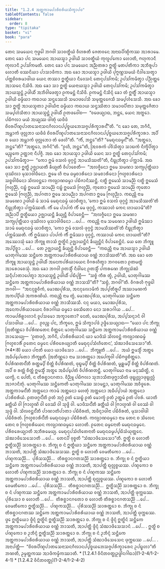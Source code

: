 ```yaml
---
title: "1.2.4 ᩋᨲ᩠ᨲᨠᩣᨾᨸᩣᩁᩥᨧᩁᩥᨿᩈᩥᨠ᩠ᨡᩣᨸᨴ"
tableOfContents: false
sidebar:
  order: 8
type: "tipitaka"
basket: "vi"
book: "para"
---
```



<DynamicBreadcrumb />

<Division number="290" book="para">

<Paragraph number="1180" book="para">
ᨲᩮᨶ ᩈᨾᨿᩮᨶ ᨻᩩᨴ᩠ᨵᩮᩤ ᨽᨣᩅᩤ ᩈᩣᩅᨲ᩠ᨳᩥᨿᩴ ᩅᩥᩉᩁᨲᩥ ᨩᩮᨲᩅᨶᩮ ᩋᨶᩣᨳᨸᩥᨱ᩠ᨯᩥᨠᩔ ᩋᩣᩁᩣᨾᩮ. ᨲᩮᨶ ᨡᩮᩣ ᨸᨶ ᩈᨾᨿᩮᨶ ᩋᩣᨿᩈ᩠ᨾᩣ ᩏᨴᩤᨿᩦ ᩈᩣᩅᨲ᩠ᨳᩥᨿᩴ ᨠᩩᩃᩪᨸᨠᩮᩣ ᩉᩮᩣᨲᩥ, ᨻᩉᩩᨠᩣᨶᩥ ᨠᩩᩃᩣᨶᩥ ᩏᨸᩈᩘᨠᨾᨲᩥ. ᨲᩮᨶ ᨡᩮᩣ ᨸᨶ ᩈᨾᨿᩮᨶ ᩋᨬ᩠ᨬᨲᩁᩣ ᩍᨲ᩠ᨳᩦ ᨾᨲᨸᨲᩥᨠᩣ ᩋᨽᩥᩁᩪᨸᩣ ᩉᩮᩣᨲᩥ ᨴᩔᨶᩦᨿᩣ ᨸᩣᩈᩣᨴᩥᨠᩣ. ᩋᨳ ᨡᩮᩣ ᩋᩣᨿᩈ᩠ᨾᩣ ᩏᨴᩤᨿᩦ ᨸᩩᨻ᩠ᨻᨱ᩠ᩉᩈᨾᨿᩴ ᨶᩥᩅᩤᩈᩮᨲ᩠ᩅᩣ ᨸᨲ᩠ᨲᨧᩦᩅᩁᨾᩣᨴᩤᨿ ᨿᩮᨶ ᨲᩔᩣ ᩍᨲ᩠ᨳᩥᨿᩣ ᨶᩥᩅᩮᩈᨶᩴ ᨲᩮᨶᩩᨸᩈᩘᨠᨾᩥ; ᩏᨸᩈᩘᨠᨾᩥᨲ᩠ᩅᩣ ᨸᨬ᩠ᨬᨲ᩠ᨲᩮ ᩋᩣᩈᨶᩮ ᨶᩥᩈᩦᨴᩥ. ᩋᨳ ᨡᩮᩣ ᩈᩣ ᩍᨲ᩠ᨳᩦ ᨿᩮᨶᩣᨿᩈ᩠ᨾᩣ ᩏᨴᩤᨿᩦ ᨲᩮᨶᩩᨸᩈᩘᨠᨾᩥ; ᩏᨸᩈᩘᨠᨾᩥᨲ᩠ᩅᩣ ᩋᩣᨿᩈ᩠ᨾᨶ᩠ᨲᩴ ᩏᨴᩤᨿᩥᩴ ᩋᨽᩥᩅᩤᨴᩮᨲ᩠ᩅᩣ ᩑᨠᨾᨶ᩠ᨲᩴ ᨶᩥᩈᩦᨴᩥ. ᩑᨠᨾᨶ᩠ᨲᩴ ᨶᩥᩈᩥᨶ᩠ᨶᩴ ᨡᩮᩣ ᨲᩴ ᩍᨲ᩠ᨳᩥᩴ ᩋᩣᨿᩈ᩠ᨾᩣ ᩏᨴᩤᨿᩦ ᨵᨾ᩠ᨾᩥᨿᩣ ᨠᨳᩣᨿ ᩈᨶ᩠ᨴᩔᩮᩈᩥ ᩈᨾᩣᨴᨸᩮᩈᩥ ᩈᨾᩩᨲ᩠ᨲᩮᨩᩮᩈᩥ ᩈᨾ᩠ᨸᩉᩴᩈᩮᩈᩥ. ᩋᨳ ᨡᩮᩣ ᩈᩣ ᩍᨲ᩠ᨳᩦ ᩋᩣᨿᩈ᩠ᨾᨲᩣ ᩏᨴᩤᨿᩥᨶᩣ ᨵᨾ᩠ᨾᩥᨿᩣ ᨠᨳᩣᨿ ᩈᨶ᩠ᨴᩔᩥᨲᩣ ᩈᨾᩣᨴᨸᩥᨲᩣ ᩈᨾᩩᨲ᩠ᨲᩮᨩᩥᨲᩣ ᩈᨾ᩠ᨸᩉᩴᩈᩥᨲᩣ ᩋᩣᨿᩈ᩠ᨾᨶ᩠ᨲᩴ ᩏᨴᩤᨿᩥᩴ ᩑᨲᨴᩅᩮᩤᨧ—  “ᩅᨴᩮᨿ᩠ᨿᩣᨳ, ᨽᨶ᩠ᨲᩮ, ᨿᩮᨶ ᩋᨲ᩠ᨳᩮᩣ. ᨸᨭᩥᨻᩃᩣ ᨾᨿᩴ ᩋᨿ᩠ᨿᩔ ᨴᩤᨲᩩᩴ ᨿᨴᩥᨴᩴ ᨧᩦᩅᩁᨸᩥᨱ᩠ᨯᨸᩣᨲᩈᩮᨶᩣᩈᨶᨣᩥᩃᩣᨶᨸ᩠ᨸᨧ᩠ᨧᨿᨽᩮᩈᨩ᩠ᨩᨸᩁᩥᨠ᩠ᨡᩣᩁᨶ᩺”ᨲᩥ.



</Paragraph>

<Paragraph number="1181" book="para">
“ᨶ ᨡᩮᩣ ᨲᩮ, ᨽᨣᩥᨶᩥ, ᩋᨾ᩠ᩉᩣᨠᩴ ᨴᩩᩃᩖᨽᩣ ᨿᨴᩥᨴᩴ ᨧᩦᩅᩁᨸᩥᨱ᩠ᨯᨸᩣᨲᩈᩮᨶᩣᩈᨶᨣᩥᩃᩣᨶᨸ᩠ᨸᨧ᩠ᨧᨿᨽᩮᩈᨩ᩠ᨩᨸᩁᩥᨠ᩠ᨡᩣᩁᩣ. ᩋᨸᩥ ᨧ ᨿᩮᩣ ᩋᨾ᩠ᩉᩣᨠᩴ ᨴᩩᩃᩖᨽᩮᩣ ᨲᩴ ᨴᩮᩉᩦ”ᨲᩥ. “ᨠᩥᩴ, ᨽᨶ᩠ᨲᩮ”ᨲᩥ? “ᨾᩮᨳᩩᨶᨵᨾ᩠ᨾᨶ᩺”ᨲᩥ. “ᩋᨲ᩠ᨳᩮᩣ, ᨽᨶ᩠ᨲᩮ”ᨲᩥ? “ᩋᨲ᩠ᨳᩮᩣ, ᨽᨣᩥᨶᩦ”ᨲᩥ. “ᩑᩉᩥ, ᨽᨶ᩠ᨲᩮ”ᨲᩥ, ᩒᩅᩁᨠᩴ ᨸᩅᩥᩈᩥᨲ᩠ᩅᩣ ᩈᩣᨭᨠᩴ ᨶᩥᨠ᩠ᨡᩥᨸᩥᨲ᩠ᩅᩣ ᨾᨬ᩠ᨧᨠᩮ ᩏᨲ᩠ᨲᩣᨶᩣ ᨶᩥᨸᨩ᩠ᨩᩥ. ᩋᨳ ᨡᩮᩣ ᩋᩣᨿᩈ᩠ᨾᩣ ᩏᨴᩤᨿᩦ ᨿᩮᨶ ᩈᩣ ᩍᨲ᩠ᨳᩦ ᨲᩮᨶᩩᨸᩈᩘᨠᨾᩥ; ᩏᨸᩈᩘᨠᨾᩥᨲ᩠ᩅᩣ—  “ᨠᩮᩣ ᩍᨾᩴ ᩅᩈᩃᩴ ᨴᩩᨣ᩠ᨣᨶ᩠ᨵᩴ ᩋᩣᨾᩈᩥᩔᨲᩦ”ᨲᩥ, ᨶᩥᨭ᩠ᨮᩩᨽᩥᨲ᩠ᩅᩣ ᨸᨠ᩠ᨠᩣᨾᩥ.



</Paragraph>

<Paragraph number="1182" book="para">
ᩋᨳ ᨡᩮᩣ ᩈᩣ ᩍᨲ᩠ᨳᩦ ᩏᨩ᩠ᨫᩣᨿᨲᩥ ᨡᩥᨿ᩠ᨿᨲᩥ ᩅᩥᨸᩣᨧᩮᨲᩥ—  “ᩋᩃᨩ᩠ᨩᩥᨶᩮᩣ ᩍᨾᩮ ᩈᨾᨱᩣ ᩈᨠ᩠ᨿᨸᩩᨲ᩠ᨲᩥᨿᩣ ᨴᩩᩔᩦᩃᩣ ᨾᩩᩈᩣᩅᩤᨴᩥᨶᩮᩣ. ᩍᨾᩮ ᩉᩥ ᨶᩣᨾ ᨵᨾ᩠ᨾᨧᩣᩁᩥᨶᩮᩣ ᩈᨾᨧᩣᩁᩥᨶᩮᩣ ᨻᩕᩉ᩠ᨾᨧᩣᩁᩥᨶᩮᩣ ᩈᨧ᩠ᨧᩅᩤᨴᩥᨶᩮᩣ ᩈᩦᩃᩅᨶ᩠ᨲᩮᩣ ᨠᩃ᩠ᨿᩣᨱᨵᨾ᩠ᨾᩣ ᨸᨭᩥᨩᩣᨶᩥᩔᨶ᩠ᨲᩥ. ᨶᨲ᩠ᨳᩥ ᩍᨾᩮᩈᩴ ᩈᩣᨾᨬ᩠ᨬᩴ ᨶᨲ᩠ᨳᩥ ᩍᨾᩮᩈᩴ ᨻᩕᩉ᩠ᨾᨬ᩠ᨬᩴ, ᨶᨭ᩠ᨮᩴ ᩍᨾᩮᩈᩴ ᩈᩣᨾᨬ᩠ᨬᩴ ᨶᨭ᩠ᨮᩴ ᩍᨾᩮᩈᩴ ᨻᩕᩉ᩠ᨾᨬ᩠ᨬᩴ, ᨠᩩᨲᩮᩣ ᩍᨾᩮᩈᩴ ᩈᩣᨾᨬ᩠ᨬᩴ ᨠᩩᨲᩮᩣ ᩍᨾᩮᩈᩴ ᨻᩕᩉ᩠ᨾᨬ᩠ᨬᩴ, ᩋᨸᨣᨲᩣ ᩍᨾᩮ ᩈᩣᨾᨬ᩠ᨬᩣ ᩋᨸᨣᨲᩣ ᩍᨾᩮ ᨻᩕᩉ᩠ᨾᨬ᩠ᨬᩣ. ᨠᨳᨬ᩠ᩉᩥ ᨶᩣᨾ ᩈᨾᨱᩮᩣ ᩏᨴᩤᨿᩦ ᨾᩴ ᩈᩣᨾᩴ ᨾᩮᨳᩩᨶᨵᨾ᩠ᨾᩴ ᨿᩣᨧᩥᨲ᩠ᩅᩣ, ‘ᨠᩮᩣ ᩍᨾᩴ ᩅᩈᩃᩴ ᨴᩩᨣ᩠ᨣᨶ᩠ᨵᩴ ᩋᩣᨾᩈᩥᩔᨲᩦ’ᨲᩥ ᨶᩥᨭ᩠ᨮᩩᨽᩥᨲ᩠ᩅᩣ ᨸᨠ᩠ᨠᨾᩥᩔᨲᩥ. ᨠᩥᩴ ᨾᩮ ᨸᩣᨸᨠᩴ ᨠᩥᩴ ᨾᩮ ᨴᩩᨣ᩠ᨣᨶ᩠ᨵᩴ, ᨠᩔᩣᩉᩴ ᨠᩮᨶ ᩉᩣᨿᩣᨾᩦ”ᨲᩥ?



</Paragraph>

<Paragraph number="1183" book="para">
ᩋᨬ᩠ᨬᩣᨸᩥ ᩍᨲ᩠ᨳᩥᨿᩮᩣ ᩏᨩ᩠ᨫᩣᨿᨶ᩠ᨲᩥ ᨡᩥᨿ᩠ᨿᨶ᩠ᨲᩥ ᩅᩥᨸᩣᨧᩮᨶ᩠ᨲᩥ—  “ᩋᩃᨩ᩠ᨩᩥᨶᩮᩣ ᩍᨾᩮ ᩈᨾᨱᩣ ᩈᨠ᩠ᨿᨸᩩᨲ᩠ᨲᩥᨿᩣ ᨴᩩᩔᩦᩃᩣ ᨾᩩᩈᩣᩅᩤᨴᩥᨶᩮᩣ …ᨸᩮ…  ᨠᨳᨬ᩠ᩉᩥ ᨶᩣᨾ ᩈᨾᨱᩮᩣ ᩏᨴᩤᨿᩦ ᩍᨾᩥᩔᩣ ᩈᩣᨾᩴ ᨾᩮᨳᩩᨶᨵᨾ᩠ᨾᩴ ᨿᩣᨧᩥᨲ᩠ᩅᩣ, ‘ᨠᩮᩣ ᩍᨾᩴ ᩅᩈᩃᩴ ᨴᩩᨣ᩠ᨣᨶ᩠ᨵᩴ ᩋᩣᨾᩈᩥᩔᨲᩦ’ᨲᩥ ᨶᩥᨭ᩠ᨮᩩᨽᩥᨲ᩠ᩅᩣ ᨸᨠ᩠ᨠᨾᩥᩔᨲᩥ. ᨠᩥᩴ ᩍᨾᩥᩔᩣ ᨸᩣᨸᨠᩴ ᨠᩥᩴ ᩍᨾᩥᩔᩣ ᨴᩩᨣ᩠ᨣᨶ᩠ᨵᩴ, ᨠᩔᩣᨿᩴ ᨠᩮᨶ ᩉᩣᨿᨲᩦ”ᨲᩥ?



</Paragraph>

<Paragraph number="1184" book="para">
ᩋᩔᩮᩣᩈᩩᩴ ᨡᩮᩣ ᨽᩥᨠ᩠ᨡᩪ ᨲᩣᩈᩴ ᩍᨲ᩠ᨳᩦᨶᩴ ᩏᨩ᩠ᨫᩣᨿᨶ᩠ᨲᩦᨶᩴ ᨡᩥᨿ᩠ᨿᨶ᩠ᨲᩦᨶᩴ ᩅᩥᨸᩣᨧᩮᨶ᩠ᨲᩦᨶᩴ. ᨿᩮ ᨲᩮ ᨽᩥᨠ᩠ᨡᩪ ᩋᨸ᩠ᨸᩥᨧ᩠ᨨᩣ …ᨸᩮ…  ᨲᩮ ᩏᨩ᩠ᨫᩣᨿᨶ᩠ᨲᩥ ᨡᩥᨿ᩠ᨿᨶ᩠ᨲᩥ ᩅᩥᨸᩣᨧᩮᨶ᩠ᨲᩥ—  “ᨠᨳᨬ᩠ᩉᩥ ᨶᩣᨾ ᩋᩣᨿᩈ᩠ᨾᩣ ᩏᨴᩤᨿᩦ ᨾᩣᨲᩩᨣᩤᨾᩔ ᩈᨶ᩠ᨲᩥᨠᩮ ᩋᨲ᩠ᨲᨠᩣᨾᨸᩣᩁᩥᨧᩁᩥᨿᩣᨿ ᩅᨱ᩠ᨱᩴ ᨽᩣᩈᩥᩔᨲᩦ”ᨲᩥ.



</Paragraph>

<Paragraph number="1185" book="para">
ᩋᨳ ᨡᩮᩣ ᨲᩮ ᨽᩥᨠ᩠ᨡᩪ ᩋᩣᨿᩈ᩠ᨾᨶ᩠ᨲᩴ ᩏᨴᩤᨿᩥᩴ ᩋᨶᩮᨠᨸᩁᩥᨿᩣᨿᩮᨶ ᩅᩥᨣᩁᩉᩥᨲ᩠ᩅᩣ ᨽᨣᩅᨲᩮᩣ ᩑᨲᨾᨲ᩠ᨳᩴ ᩋᩣᩁᩮᩣᨧᩮᩈᩩᩴ. ᩋᨳ ᨡᩮᩣ ᨽᨣᩅᩤ ᩑᨲᩈ᩠ᨾᩥᩴ ᨶᩥᨴᩤᨶᩮ ᩑᨲᩈ᩠ᨾᩥᩴ ᨸᨠᩁᨱᩮ ᨽᩥᨠ᩠ᨡᩩᩈᩴᨥᩴ ᩈᨶ᩠ᨶᩥᨸᩣᨲᩣᨸᩮᨲ᩠ᩅᩣ ᩋᩣᨿᩈ᩠ᨾᨶ᩠ᨲᩴ ᩏᨴᩤᨿᩥᩴ ᨸᨭᩥᨸᩩᨧ᩠ᨨᩥ—  “ᩈᨧ᩠ᨧᩴ ᨠᩥᩁ ᨲ᩠ᩅᩴ, ᩏᨴᩤᨿᩥ, ᨾᩣᨲᩩᨣᩤᨾᩔ ᩈᨶ᩠ᨲᩥᨠᩮ ᩋᨲ᩠ᨲᨠᩣᨾᨸᩣᩁᩥᨧᩁᩥᨿᩣᨿ ᩅᨱ᩠ᨱᩴ ᨽᩣᩈᩈᩦ”ᨲᩥ? “ᩈᨧ᩠ᨧᩴ, ᨽᨣᩅᩤ”ᨲᩥ. ᩅᩥᨣᩁᩉᩥ ᨻᩩᨴ᩠ᨵᩮᩤ ᨽᨣᩅᩤ—  “ᩋᨶᨶᩩᨧ᩠ᨨᩅᩥᨠᩴ, ᨾᩮᩣᨥᨸᩩᩁᩥᩈ, ᩋᨶᨶᩩᩃᩮᩣᨾᩥᨠᩴ ᩋᨸ᩠ᨸᨲᩥᩁᩪᨸᩴ ᩋᩔᩣᨾᨱᨠᩴ ᩋᨠᨸ᩠ᨸᩥᨿᩴ ᩋᨠᩁᨱᩦᨿᩴ. ᨠᨳᨬ᩠ᩉᩥ ᨶᩣᨾ ᨲ᩠ᩅᩴ, ᨾᩮᩣᨥᨸᩩᩁᩥᩈ, ᨾᩣᨲᩩᨣᩤᨾᩔ ᩈᨶ᩠ᨲᩥᨠᩮ ᩋᨲ᩠ᨲᨠᩣᨾᨸᩣᩁᩥᨧᩁᩥᨿᩣᨿ ᩅᨱ᩠ᨱᩴ ᨽᩣᩈᩥᩔᩈᩥ. ᨶᨶᩩ ᨾᨿᩣ, ᨾᩮᩣᨥᨸᩩᩁᩥᩈ, ᩋᨶᩮᨠᨸᩁᩥᨿᩣᨿᩮᨶ ᩅᩥᩁᩣᨣᩤᨿ ᨵᨾ᩠ᨾᩮᩣ ᨴᩮᩈᩥᨲᩮᩣ ᨶᩮᩣ ᩈᩁᩣᨣᩤᨿ …ᨸᩮ…  ᨠᩣᨾᨸᩁᩥᩊᩣᩉᩣᨶᩴ ᩅᩪᨸᩈᨾᩮᩣ ᩋᨠ᩠ᨡᩣᨲᩮᩣ? ᨶᩮᨲᩴ, ᨾᩮᩣᨥᨸᩩᩁᩥᩈ, ᩋᨸ᩠ᨸᩈᨶ᩠ᨶᩣᨶᩴ ᩅᩤ ᨸᩈᩣᨴᩤᨿ …ᨸᩮ…  ᩑᩅᨬ᩠ᨧ ᨸᨶ, ᨽᩥᨠ᩠ᨡᩅᩮ, ᩍᨾᩴ ᩈᩥᨠ᩠ᨡᩣᨸᨴᩴ ᩏᨴ᩠ᨴᩥᩈᩮᨿ᩠ᨿᩣᨳ—



</Paragraph>

</Division>
<Division number="291" book="para">

<Paragraph number="1186" book="para">
<Emphasis>“ᨿᩮᩣ ᨸᨶ ᨽᩥᨠ᩠ᨡᩩ ᩒᨲᩥᨱ᩠ᨱᩮᩣ ᩅᩥᨸᩁᩥᨱᨲᩮᨶ ᨧᩥᨲ᩠ᨲᩮᨶ ᨾᩣᨲᩩᨣᩤᨾᩔ ᩈᨶ᩠ᨲᩥᨠᩮ ᩋᨲ᩠ᨲᨠᩣᨾᨸᩣᩁᩥᨧᩁᩥᨿᩣᨿ ᩅᨱ᩠ᨱᩴ ᨽᩣᩈᩮᨿ᩠ᨿ—  ‘ᩑᨲᨴᨣ᩠ᨣᩴ, ᨽᨣᩥᨶᩥ, ᨸᩣᩁᩥᨧᩁᩥᨿᩣᨶᩴ ᨿᩣ ᨾᩣᨴᩥᩈᩴ ᩈᩦᩃᩅᨶ᩠ᨲᩴ ᨠᩃ᩠ᨿᩣᨱᨵᨾ᩠ᨾᩴ ᨻᩕᩉ᩠ᨾᨧᩣᩁᩥᩴ ᩑᨲᩮᨶ ᨵᨾ᩠ᨾᩮᨶ ᨸᩁᩥᨧᩁᩮᨿ᩠ᨿᩣᨲᩥ ᨾᩮᨳᩩᨶᩩᨸᩈᩴᩉᩥᨲᩮᨶ’, ᩈᩴᨥᩣᨴᩥᩈᩮᩈᩮᩣ”</Emphasis>ᨲᩥ. (*4*:<Emphasis>8</Emphasis>)



</Paragraph>

</Division>
<Division number="292" book="para">

<Paragraph number="1187" book="para">
<Emphasis>ᨿᩮᩣ ᨸᨶᩣ</Emphasis>ᨲᩥ ᨿᩮᩣ ᨿᩣᨴᩥᩈᩮᩣ …ᨸᩮ…  <Emphasis>ᨽᩥᨠ᩠ᨡᩪ</Emphasis>ᨲᩥ …ᨸᩮ…  ᩋᨿᩴ ᩍᨾᩈ᩠ᨾᩥᩴ ᩋᨲ᩠ᨳᩮ ᩋᨵᩥᨸ᩠ᨸᩮᨲᩮᩣ ᨽᩥᨠ᩠ᨡᩪᨲᩥ.



</Paragraph>

<Paragraph number="1188" book="para">
<Emphasis>ᩒᨲᩥᨱ᩠ᨱᩮᩣ</Emphasis> ᨶᩣᨾ ᩈᩣᩁᨲ᩠ᨲᩮᩣ ᩋᨸᩮᨠ᩠ᨡᩅᩤ ᨸᨭᩥᨻᨴ᩠ᨵᨧᩥᨲ᩠ᨲᩮᩣ.



</Paragraph>

<Paragraph number="1189" book="para">
<Emphasis>ᩅᩥᨸᩁᩥᨱᨲᨶ᩺</Emphasis>ᨲᩥ ᩁᨲ᩠ᨲᨾ᩠ᨸᩥ ᨧᩥᨲ᩠ᨲᩴ ᩅᩥᨸᩁᩥᨱᨲᩴ, ᨴᩩᨭ᩠ᨮᨾ᩠ᨸᩥ ᨧᩥᨲ᩠ᨲᩴ ᩅᩥᨸᩁᩥᨱᨲᩴ, ᨾᩪᩊ᩠ᩉᨾ᩠ᨸᩥ ᨧᩥᨲ᩠ᨲᩴ ᩅᩥᨸᩁᩥᨱᨲᩴ. ᩋᨸᩥ ᨧ ᩁᨲ᩠ᨲᩴ ᨧᩥᨲ᩠ᨲᩴ ᩍᨾᩈ᩠ᨾᩥᩴ ᩋᨲ᩠ᨳᩮ ᩋᨵᩥᨸ᩠ᨸᩮᨲᩴ ᩅᩥᨸᩁᩥᨱᨲᨶ᩠ᨲᩥ.



</Paragraph>

<Paragraph number="1190" book="para">
<Emphasis>ᨾᩣᨲᩩᨣᩤᨾᩮᩣ</Emphasis> ᨶᩣᨾ ᨾᨶᩩᩔᩥᨲ᩠ᨳᩦ, ᨶ ᨿᨠ᩠ᨡᩦ, ᨶ ᨸᩮᨲᩦ, ᨶ ᨲᩥᩁᨧ᩠ᨨᩣᨶᨣᨲᩣ. ᩅᩥᨬ᩠ᨬᩪ ᨸᨭᩥᨻᩃᩣ ᩈᩩᨽᩣᩈᩥᨲᨴᩩᨻ᩠ᨽᩣᩈᩥᨲᩴ ᨴᩩᨭ᩠ᨮᩩᩃᩖᩣᨴᩩᨭ᩠ᨮᩩᩃᩖᩴ ᩋᩣᨩᩣᨶᩥᨲᩩᩴ.



</Paragraph>

<Paragraph number="1191" book="para">
<Emphasis>ᨾᩣᨲᩩᨣᩤᨾᩔ ᩈᨶ᩠ᨲᩥᨠᩮ</Emphasis>ᨲᩥ ᨾᩣᨲᩩᨣᩤᨾᩔ ᩈᩣᨾᨶ᩠ᨲᩣ, ᨾᩣᨲᩩᨣᩤᨾᩔ ᩋᩅᩥᨴᩪᩁᩮ.



</Paragraph>

<Paragraph number="1192" book="para">
<Emphasis>ᩋᨲ᩠ᨲᨠᩣᨾᨶ᩺</Emphasis>ᨲᩥ ᩋᨲ᩠ᨲᨶᩮᩣ ᨠᩣᨾᩴ ᩋᨲ᩠ᨲᨶᩮᩣ ᩉᩮᨲᩩᩴ ᩋᨲ᩠ᨲᨶᩮᩣ ᩋᨵᩥᨸ᩠ᨸᩣᨿᩴ ᩋᨲ᩠ᨲᨶᩮᩣ ᨸᩣᩁᩥᨧᩁᩥᨿᩴ.



</Paragraph>

<Paragraph number="1193" book="para">
<Emphasis>ᩑᨲᨴᨣ᩠ᨣᨶ᩺</Emphasis>ᨲᩥ ᩑᨲᩴ ᩋᨣ᩠ᨣᩴ ᩑᨲᩴ ᩈᩮᨭ᩠ᨮᩴ ᩑᨲᩴ ᨾᩮᩣᨠ᩠ᨡᩴ ᩑᨲᩴ ᩏᨲ᩠ᨲᨾᩴ ᩑᨲᩴ ᨸᩅᩁᩴ.



</Paragraph>

<Paragraph number="1194" book="para">
<Emphasis>ᨿᩣ</Emphasis>ᨲᩥ ᨡᨲ᩠ᨲᩥᨿᩦ ᩅᩤ ᨻᩕᩣᩉ᩠ᨾᨱᩦ ᩅᩤ ᩅᩮᩔᩦ ᩅᩤ ᩈᩩᨴ᩠ᨴᩦ ᩅᩤ.



</Paragraph>

<Paragraph number="1195" book="para">
<Emphasis>ᨾᩣᨴᩥᩈᨶ᩺</Emphasis>ᨲᩥ ᨡᨲ᩠ᨲᩥᨿᩴ ᩅᩤ ᨻᩕᩣᩉ᩠ᨾᨱᩴ ᩅᩤ ᩅᩮᩔᩴ ᩅᩤ ᩈᩩᨴ᩠ᨴᩴ ᩅᩤ.



</Paragraph>

<Paragraph number="1196" book="para">
<Emphasis>ᩈᩦᩃᩅᨶ᩠ᨲᨶ᩺</Emphasis>ᨲᩥ ᨸᩣᨱᩣᨲᩥᨸᩣᨲᩣ ᨸᨭᩥᩅᩥᩁᨲᩴ, ᩋᨴᩥᨶ᩠ᨶᩣᨴᩤᨶᩣ ᨸᨭᩥᩅᩥᩁᨲᩴ, ᨾᩩᩈᩣᩅᩤᨴᩤ ᨸᨭᩥᩅᩥᩁᨲᩴ.



</Paragraph>

<Paragraph number="1197" book="para">
<Emphasis>ᨻᩕᩉ᩠ᨾᨧᩣᩁᩥᨶ᩺</Emphasis>ᨲᩥ ᨾᩮᨳᩩᨶᨵᨾ᩠ᨾᩣ ᨸᨭᩥᩅᩥᩁᨲᩴ.



</Paragraph>

<Paragraph number="1198" book="para">
<Emphasis>ᨠᩃ᩠ᨿᩣᨱᨵᨾ᩠ᨾᩮᩣ</Emphasis> ᨶᩣᨾ ᨲᩮᨶ ᨧ ᩈᩦᩃᩮᨶ ᨲᩮᨶ ᨧ ᨻᩕᩉ᩠ᨾᨧᩁᩥᨿᩮᨶ ᨠᩃ᩠ᨿᩣᨱᨵᨾ᩠ᨾᩮᩣ ᩉᩮᩣᨲᩥ.



</Paragraph>

<Paragraph number="1199" book="para">
<Emphasis>ᩑᨲᩮᨶ ᨵᨾ᩠ᨾᩮᨶᩣ</Emphasis>ᨲᩥ ᨾᩮᨳᩩᨶᨵᨾ᩠ᨾᩮᨶ.



</Paragraph>

<Paragraph number="1200" book="para">
<Emphasis>ᨸᩁᩥᨧᩁᩮᨿ᩠ᨿᩣ</Emphasis>ᨲᩥ ᩋᨽᩥᩁᨾᩮᨿ᩠ᨿ.



</Paragraph>

<Paragraph number="1201" book="para">
<Emphasis>ᨾᩮᨳᩩᨶᩩᨸᩈᩴᩉᩥᨲᩮᨶᩣ</Emphasis>ᨲᩥ ᨾᩮᨳᩩᨶᨵᨾ᩠ᨾᨸ᩠ᨸᨭᩥᩈᩴᨿᩩᨲ᩠ᨲᩮᨶ.



</Paragraph>

<Paragraph number="1202" book="para">
<Emphasis>ᩈᩴᨥᩣᨴᩥᩈᩮᩈᩮᩣ</Emphasis>ᨲᩥ …ᨸᩮ…  ᨲᩮᨶᨸᩥ ᩅᩩᨧ᩠ᨧᨲᩥ “ᩈᩴᨥᩣᨴᩥᩈᩮᩈᩮᩣ”ᨲᩥ.



</Paragraph>

</Division>
<Division number="293" book="para">

<Paragraph number="1203" book="para">
ᩍᨲ᩠ᨳᩦ ᨧ ᩉᩮᩣᨲᩥ ᩍᨲ᩠ᨳᩥᩈᨬ᩠ᨬᩦ ᩈᩣᩁᨲ᩠ᨲᩮᩣ ᨧ. ᨽᩥᨠ᩠ᨡᩩ ᨧ ᨶᩴ ᩍᨲ᩠ᨳᩥᨿᩣ ᩈᨶ᩠ᨲᩥᨠᩮ ᩋᨲ᩠ᨲᨠᩣᨾᨸᩣᩁᩥᨧᩁᩥᨿᩣᨿ ᩅᨱ᩠ᨱᩴ ᨽᩣᩈᨲᩥ, ᩋᩣᨸᨲ᩠ᨲᩥ ᩈᩴᨥᩣᨴᩥᩈᩮᩈᩔ.



</Paragraph>

<Paragraph number="1204" book="para">
ᩍᨲ᩠ᨳᩦ ᨧ ᩉᩮᩣᨲᩥ ᩅᩮᨾᨲᩥᨠᩮᩣ …ᨸᩮ…  ᨸᨱ᩠ᨯᨠᩈᨬ᩠ᨬᩦ…  ᨸᩩᩁᩥᩈᩈᨬ᩠ᨬᩦ…  ᨲᩥᩁᨧ᩠ᨨᩣᨶᨣᨲᩈᨬ᩠ᨬᩦ ᩈᩣᩁᨲ᩠ᨲᩮᩣ ᨧ. ᨽᩥᨠ᩠ᨡᩩ ᨧ ᨶᩴ ᩍᨲ᩠ᨳᩥᨿᩣ ᩈᨶ᩠ᨲᩥᨠᩮ ᩋᨲ᩠ᨲᨠᩣᨾᨸᩣᩁᩥᨧᩁᩥᨿᩣᨿ ᩅᨱ᩠ᨱᩴ ᨽᩣᩈᨲᩥ, ᩋᩣᨸᨲ᩠ᨲᩥ ᨳᩩᩃᩖᨧ᩠ᨧᨿᩔ.



</Paragraph>

<Paragraph number="1205" book="para">
ᨸᨱ᩠ᨯᨠᩮᩣ ᨧ ᩉᩮᩣᨲᩥ ᨸᨱ᩠ᨯᨠᩈᨬ᩠ᨬᩦ ᩈᩣᩁᨲ᩠ᨲᩮᩣ ᨧ. ᨽᩥᨠ᩠ᨡᩩ ᨧ ᨶᩴ ᨸᨱ᩠ᨯᨠᩔ ᩈᨶ᩠ᨲᩥᨠᩮ ᩋᨲ᩠ᨲᨠᩣᨾᨸᩣᩁᩥᨧᩁᩥᨿᩣᨿ ᩅᨱ᩠ᨱᩴ ᨽᩣᩈᨲᩥ, ᩋᩣᨸᨲ᩠ᨲᩥ ᨳᩩᩃᩖᨧ᩠ᨧᨿᩔ.



</Paragraph>

<Paragraph number="1206" book="para">
ᨸᨱ᩠ᨯᨠᩮᩣ ᨧ ᩉᩮᩣᨲᩥ ᩅᩮᨾᨲᩥᨠᩮᩣ …ᨸᩮ…  ᨸᩩᩁᩥᩈᩈᨬ᩠ᨬᩦ…  ᨲᩥᩁᨧ᩠ᨨᩣᨶᨣᨲᩈᨬ᩠ᨬᩦ…  ᩍᨲ᩠ᨳᩥᩈᨬ᩠ᨬᩦ ᩈᩣᩁᨲ᩠ᨲᩮᩣ ᨧ. ᨽᩥᨠ᩠ᨡᩩ ᨧ ᨶᩴ ᨸᨱ᩠ᨯᨠᩔ ᩈᨶ᩠ᨲᩥᨠᩮ ᩋᨲ᩠ᨲᨠᩣᨾᨸᩣᩁᩥᨧᩁᩥᨿᩣᨿ ᩅᨱ᩠ᨱᩴ ᨽᩣᩈᨲᩥ, ᩋᩣᨸᨲ᩠ᨲᩥ ᨴᩩᨠ᩠ᨠᨭᩔ.



</Paragraph>

<Paragraph number="1207" book="para">
ᨸᩩᩁᩥᩈᩮᩣ ᨧ ᩉᩮᩣᨲᩥ …ᨸᩮ…  ᨲᩥᩁᨧ᩠ᨨᩣᨶᨣᨲᩮᩣ ᨧ ᩉᩮᩣᨲᩥ ᨲᩥᩁᨧ᩠ᨨᩣᨶᨣᨲᩈᨬ᩠ᨬᩦ …ᨸᩮ…  ᩅᩮᨾᨲᩥᨠᩮᩣ ᩍᨲ᩠ᨳᩥᩈᨬ᩠ᨬᩦ…  ᨸᨱ᩠ᨯᨠᩈᨬ᩠ᨬᩦ…  ᨸᩩᩁᩥᩈᩈᨬ᩠ᨬᩦ ᩈᩣᩁᨲ᩠ᨲᩮᩣ ᨧ. ᨽᩥᨠ᩠ᨡᩩ ᨧ ᨶᩴ ᨲᩥᩁᨧ᩠ᨨᩣᨶᨣᨲᩔ ᩈᨶ᩠ᨲᩥᨠᩮ ᩋᨲ᩠ᨲᨠᩣᨾᨸᩣᩁᩥᨧᩁᩥᨿᩣᨿ ᩅᨱ᩠ᨱᩴ ᨽᩣᩈᨲᩥ, ᩋᩣᨸᨲ᩠ᨲᩥ ᨴᩩᨠ᩠ᨠᨭᩔ.



</Paragraph>

<Paragraph number="1208" book="para">
ᨴ᩠ᩅᩮ ᩍᨲ᩠ᨳᩥᨿᩮᩣ ᨴ᩠ᩅᩥᨶ᩠ᨶᩴ ᩍᨲ᩠ᨳᩦᨶᩴ ᩍᨲ᩠ᨳᩥᩈᨬ᩠ᨬᩦ ᩈᩣᩁᨲ᩠ᨲᩮᩣ ᨧ. ᨽᩥᨠ᩠ᨡᩩ ᨧ ᨶᩴ ᨴ᩠ᩅᩥᨶ᩠ᨶᩴ ᩍᨲ᩠ᨳᩦᨶᩴ ᩈᨶ᩠ᨲᩥᨠᩮ ᩋᨲ᩠ᨲᨠᩣᨾᨸᩣᩁᩥᨧᩁᩥᨿᩣᨿ ᩅᨱ᩠ᨱᩴ ᨽᩣᩈᨲᩥ, ᩋᩣᨸᨲ᩠ᨲᩥ ᨴ᩠ᩅᩥᨶ᩠ᨶᩴ ᩈᩴᨥᩣᨴᩥᩈᩮᩈᩣᨶᩴ …ᨸᩮ… .



</Paragraph>

<Paragraph number="1209" book="para">
ᩍᨲ᩠ᨳᩦ ᨧ ᨸᨱ᩠ᨯᨠᩮᩣ ᨧ ᩏᨽᩥᨶ᩠ᨶᩴ ᩍᨲ᩠ᨳᩥᩈᨬ᩠ᨬᩦ ᩈᩣᩁᨲ᩠ᨲᩮᩣ ᨧ. ᨽᩥᨠ᩠ᨡᩩ ᨧ ᨶᩴ ᩏᨽᩥᨶ᩠ᨶᩴ ᩈᨶ᩠ᨲᩥᨠᩮ ᩋᨲ᩠ᨲᨠᩣᨾᨸᩣᩁᩥᨧᩁᩥᨿᩣᨿ ᩅᨱ᩠ᨱᩴ ᨽᩣᩈᨲᩥ, ᩋᩣᨸᨲ᩠ᨲᩥ ᩈᩴᨥᩣᨴᩥᩈᩮᩈᩮᨶ ᨴᩩᨠ᩠ᨠᨭᩔ …ᨸᩮ… .



</Paragraph>

</Division>
<Division number="294" book="para">

<Paragraph number="1210" book="para">
ᩋᨶᩣᨸᨲ᩠ᨲᩥ—  “ᨧᩦᩅᩁᨸᩥᨱ᩠ᨯᨸᩣᨲᩈᩮᨶᩣᩈᨶᨣᩥᩃᩣᨶᨸ᩠ᨸᨧ᩠ᨧᨿᨽᩮᩈᨩ᩠ᨩᨸᩁᩥᨠ᩠ᨡᩣᩁᩮᨶ ᩏᨸᨭ᩠ᨮᩉᩣ”ᨲᩥ ᨽᨱᨲᩥ, ᩏᨾ᩠ᨾᨲ᩠ᨲᨠᩔ ᩋᩣᨴᩥᨠᨾ᩠ᨾᩥᨠᩔᩣᨲᩥ.

</Paragraph>
</Division>

<TableOfContents book="para" section="1.2.4">
* [1.2.4.1 ᩅᩥᨶᩦᨲᩅᨲ᩠ᨳᩩᩏᨴ᩠ᨴᩤᨶᨣᩤᨳᩣ](1-2-4/1-2-4-1)
* [1.2.4.2 ᩅᩥᨶᩦᨲᩅᨲ᩠ᨳᩩ](1-2-4/1-2-4-2)
</TableOfContents>